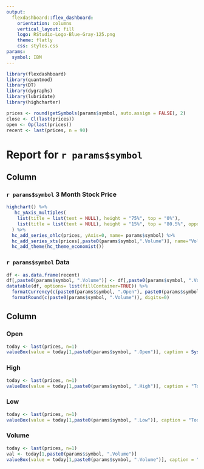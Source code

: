 ```yaml
---
output: 
  flexdashboard::flex_dashboard:
    orientation: columns
    vertical_layout: fill
    logo: RStudio-Logo-Blue-Gray-125.png
    theme: flatly
    css: styles.css
params: 
  symbol: IBM
---
```


```r
library(flexdashboard)
library(quantmod)
library(DT)
library(dygraphs)
library(lubridate)
library(highcharter)

prices <- round(getSymbols(params$symbol, auto.assign = FALSE), 2)
close <- Cl(last(prices))
open <- Op(last(prices))
recent <- last(prices, n = 90)
```

Report for `r params$symbol`
==============================

Column {data-width=650, .tabset}
-----------------------------------------------------------------------

### `r params$symbol` 3 Month Stock Price

```r
highchart() %>% 
   hc_yAxis_multiples(
    list(title = list(text = NULL), height = "75%", top = "0%"),
    list(title = list(text = NULL), height = "15%", top = "80.5%", opposite = TRUE)
  ) %>%
  hc_add_series_ohlc(prices, yAxis=0, name= params$symbol) %>% 
  hc_add_series_xts(prices[,paste0(params$symbol,".Volume")], name="Volume", type="column", yAxis=1) %>% 
  hc_add_theme(hc_theme_economist())
```

### `r params$symbol` Data

```r
df <- as.data.frame(recent)
df[,paste0(params$symbol, ".Volume")] <- df[,paste0(params$symbol, ".Volume")]/1000000 
datatable(df, options= list(fillContainer=TRUE)) %>% 
  formatCurrency(c(paste0(params$symbol, ".Open"), paste0(params$symbol, ".High"), paste0(params$symbol, ".Low"), paste0(params$symbol,".Close"))) %>% 
  formatRound(c(paste0(params$symbol, ".Volume")), digits=0)
```



Column {data-width=350}
-----------------------------------------------------------------------


### Open

```r
today <- last(prices, n=1)
valueBox(value = today[1,paste0(params$symbol, ".Open")], caption = Sys.Date(), icon = "fa-money", color = "primary")
```

### High

```r
today <- last(prices, n=1)
valueBox(value = today[1,paste0(params$symbol, ".High")], caption = "Today's High", icon = "fa-arrow-up", color = "success")
```

### Low

```r
today <- last(prices, n=1)
valueBox(value = today[1,paste0(params$symbol, ".Low")], caption = "Today's Low", icon = "fa-arrow-down", color = "danger")
```


### Volume

```r
today <- last(prices, n=1)
val <- today[1,paste0(params$symbol, ".Volume")]
valueBox(value = today[1,paste0(params$symbol, ".Volume")], caption = "Today's Volume", icon = "fa-line-chart", color = "info")
```


